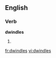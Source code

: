 
==English==

===Verb===
'''dwindles'''

# {{third-person singular of|[[dwindle]]}}

[[fr:dwindles]]
[[vi:dwindles]]